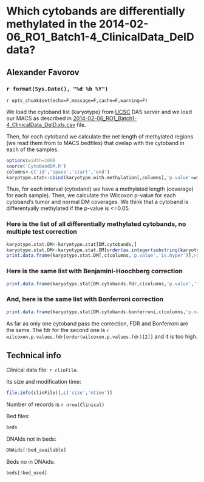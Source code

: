 Which cytobands are differentially methylated in the 2014-02-06_RO1_Batch1-4_ClinicalData_DeID data?
========================================================

Alexander Favorov  
-----------------------------------------------

### `r format(Sys.Date(), "%d %b %Y")` 

`r opts_chunk$set(echo=F,message=F,cache=F,warning=F)`
<!-- cache is off, we save all the neccessary things in Rda -->

We load the cytoband list (karyotype) from <a href=http://genome.ucsc.edu/>UCSC</a> DAS server and we load our MACS as described in <a href=..\2014-02-06_RO1_Batch1-4_ClinicalData_DeID.html>2014-02-06_RO1_Batch1-4_ClinicalData_DeID.xls.csv</a> file. 

Then, for each cytoband we calculate the net length of methylated regions (we read them from to MACS bedfiles) that ovelap with the cytoband in each of the samples.

```r
options(width=100)
source('CytoBandDM.R')
columns<-c('id','space','start','end')
karyotype.stat<-cbind(karyotype.with.methylation[,columns],'p.value'=wilcoxon.p.values,'bonferroni'=wilcoxon.p.values.bonferroni,'fdr'=wilcoxon.p.values.fdr,'is.hyper'=normals.are.less.methylated)
```

Thus, for each interval (cytodand) we have a methylated length (coverage) for each sample).
Then, we calculate the Wilcoxon p-value for each cytoband's tumor and normal DM coverages.
We think that a cytoband is differentyally methylated if the p-value is <=0.05. 

### Here is the list of all differentially methylated cytobands, no multiple test correction

```r
karyotype.stat.DM<-karyotype.stat[DM.cytobands,]
karyotype.stat.DM<-karyotype.stat.DM[order(as.integer(substring(karyotype.stat.DM$space,4)),karyotype.stat.DM$start),]
print.data.frame(karyotype.stat.DM[,c(columns,'p.value','is.hyper')],row.names=FALSE)
```

### Here is the same list with Benjamini-Hoochberg correction
```r
print.data.frame(karyotype.stat[DM.cytobands.fdr,c(columns,'p.value','fdr','is.hyper')],row.names=FALSE)
```

### And, here is the same list with Bonferroni correction
```r
print.data.frame(karyotype.stat[DM.cytobands.bonferroni,c(columns,'p.value','bonferroni','is.hyper')],row.names=FALSE)
```
As far as only one cytoband pass the correction, FDR and Bonferroni are the same. The fdr for the second one is `r wilcoxon.p.values.fdr[order(wilcoxon.p.values.fdr)[2]]` and it is too high. 

Technical info
-------------------------------
Clinical data file: `r clinFile`.

Its size and modification time: 
```r
file.info(clinFile)[,c('size','mtime')] 
```
Number of records is `r nrow(Clinical)`

Bed files:
```r
beds
```
DNAIds not in beds:
```r
DNAids[!bed_available]
```
Beds no in DNAids:
```r
beds[!bed_used]
```


